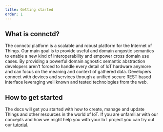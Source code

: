 ```yaml
---
title: Getting started
order: 1
---
```


<div style={{textAlign: 'center', marginTop: 30}}>
    <Logo dots width={300} />
</div>

## What is connctd?

The connctd platform is a scalable and robust platform for the Internet of Things. Our main goal is to provide useful and domain angostic
semantics to enable a new kind of interoperability and empower cross domain use cases. By providing a powerful domain agnostic semantic abstraction
developers aren't forced to handle every detail of IoT hardware anymore and can focus on the meaning and context of gathered data.
Developers connect with devices and services through a unified secure REST based interface leveraging well known and tested technologies from
the web.

## How to get started

The docs will get you started with how to create, manage and update Things and other resources in the world of IoT. If you are unfamiliar with our concepts and how we might help you with your IoT project you can try out our [tutorial](https://tutorial.connctd.io/?utm_source=docs).

